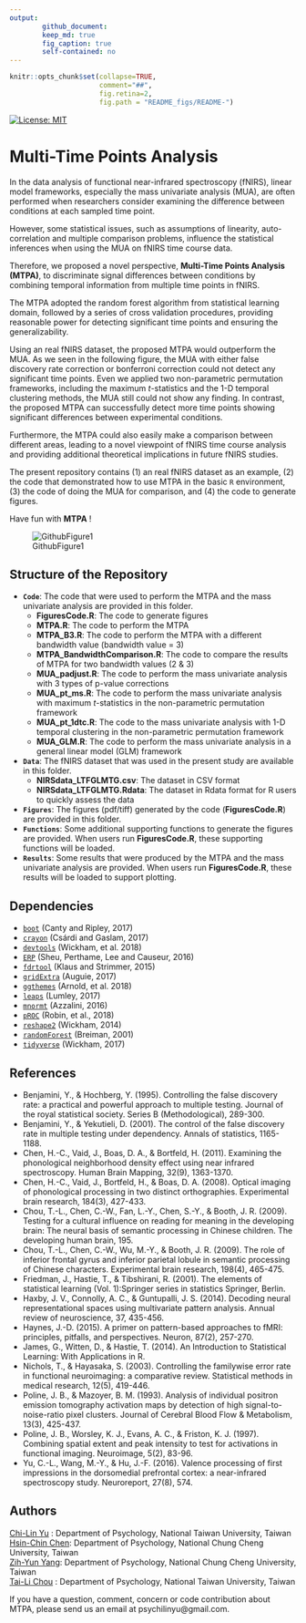 ```yaml
---
output: 
        github_document:
        keep_md: true
        fig_caption: true
        self-contained: no
---
```

```r
knitr::opts_chunk$set(collapse=TRUE, 
                      comment="##", 
                      fig.retina=2, 
                      fig.path = "README_figs/README-")
```
<!-- README.md is generated from README.Rmd. Please edit that file -->
[![License: MIT](https://img.shields.io/badge/License-MIT-yellow.svg)](https://opensource.org/licenses/MIT)


# Multi-Time Points Analysis
In the data analysis of functional near-infrared spectroscopy (fNIRS), linear model frameworks, especially the mass univariate analysis (MUA), are often performed when researchers consider examining the difference between conditions at each sampled time point. 

However, some statistical issues, such as assumptions of linearity, auto-correlation and multiple comparison problems, influence the statistical inferences when using the MUA on fNIRS time course data. 

Therefore, we proposed a novel perspective, **Multi-Time Points Analysis (MTPA)**, to discriminate signal differences between conditions by combining temporal information from multiple time points in fNIRS.

The MTPA adopted the random forest algorithm from statistical learning domain, followed by a series of cross validation procedures, providing reasonable power for detecting significant time points and ensuring the generalizability. 

Using an real fNIRS dataset, the proposed MTPA would outperform the MUA. As we seen in the following figure, the MUA with either false discovery rate correction or bonferroni correction could not detect any significant time points. Even we applied two non-parametric permutation frameworks, including the maximum *t*-statistics and the 1-D temporal clustering methods, the MUA still could not show any finding. In contrast, the proposed MTPA can successfully detect more time points showing significant differences between experimental conditions.

Furthermore, the MTPA could also easily make a comparison between different areas, leading to a novel viewpoint of fNIRS time course analysis and providing additional theoretical implications in future fNIRS studies.

The present repository contains (1) an real fNIRS dataset as an example, (2) the code that demonstrated how to use MTPA in the basic `R` environment, (3) the code of doing the MUA for comparison, and (4) the code to generate figures.

Have fun with **MTPA** !

![GithubFigure1](Figures/GithubFigure1.png)

## Structure of the Repository

- **`Code`**: The code that were used to perform the MTPA and the mass univariate analysis are provided in this folder.
    - **FiguresCode.R**: The code to generate figures
    - **MTPA.R**: The code to perform the MTPA
    - **MTPA_B3.R**: The code to perform the MTPA with a different bandwidth value (bandwidth value = 3)
    - **MTPA_BandwidthComparison.R**: The code to compare the results of MTPA for two bandwidth values (2 & 3)
    -	**MUA_padjust.R**: The code to perform the mass univariate analysis with 3 types of p-value corrections
    -	**MUA_pt_ms.R**: The code to perform the mass univariate analysis with maximum *t*-statistics in the non-parametric permutation framework
    -	**MUA_pt_1dtc.R**: The code to the mass univariate analysis with 1-D temporal clustering in the non-parametric permutation framework
    -	**MUA_GLM.R**: The code to perform the mass univariate analysis in a general linear model (GLM) framework
-	**`Data`**: The fNIRS dataset that was used in the present study are available in this folder.
    -	**NIRSdata_LTFGLMTG.csv**: The dataset in CSV format
    -	**NIRSdata_LTFGLMTG.Rdata**: The dataset in Rdata format for R users to quickly assess the data
-	**`Figures`**: The figures (pdf/tiff) generated by the code (**FiguresCode.R**) are provided in this folder.
-	**`Functions`**: Some additional supporting functions to generate the figures are provided. When users run **FiguresCode.R**, these supporting functions will be loaded.
-	**`Results`**: Some results that were produced by the MTPA and the mass univariate analysis are provided. When users run **FiguresCode.R**, these results will be loaded to support plotting.


## Dependencies

- [`boot`](https://cran.r-project.org/web/packages/boot/boot.pdf) (Canty and Ripley, 2017)
- [`crayon`](https://cran.r-project.org/web/packages/crayon/index.html) (Csárdi and Gaslam, 2017)
- [`devtools`](https://cran.r-project.org/web/packages/devtools/index.html) (Wickham, et al. 2018)
- [`ERP`](https://cran.r-project.org/web/packages/ERP/index.html) (Sheu, Perthame, Lee and Causeur, 2016)
- [`fdrtool`](https://cran.r-project.org/web/packages/fdrtool/index.html) (Klaus and Strimmer, 2015)
- [`gridExtra`](https://cran.r-project.org/web/packages/gridExtra/index.html) (Auguie, 2017)
- [`ggthemes`](https://cran.r-project.org/web/packages/ggthemes/index.html) (Arnold, et al. 2018)
- [`leaps`](https://cran.r-project.org/web/packages/leaps/leaps.pdf) (Lumley, 2017)
- [`mnormt`](https://cran.r-project.org/web/packages/mnormt/index.html) (Azzalini, 2016)
- [`pROC`](https://cran.r-project.org/web/packages/pROC/pROC.pdf) (Robin, et al., 2018)
- [`reshape2`](https://cran.r-project.org/web/packages/reshape2/reshape2.pdf) (Wickham, 2014)
- [`randomForest`](https://cran.r-project.org/web/packages/randomForest/randomForest.pdf) (Breiman, 2001)
- [`tidyverse`](https://cran.r-project.org/web/packages/tidyverse/index.html) (Wickham, 2017)

## References

- Benjamini, Y., & Hochberg, Y. (1995). Controlling the false discovery rate: a practical and powerful approach to multiple testing. Journal of the royal statistical society. Series B (Methodological), 289-300.
- Benjamini, Y., & Yekutieli, D. (2001). The control of the false discovery rate in multiple testing under dependency. Annals of statistics, 1165-1188.
- Chen, H.-C., Vaid, J., Boas, D. A., & Bortfeld, H. (2011). Examining the phonological neighborhood density effect using near infrared spectroscopy. Human Brain Mapping,
32(9), 1363-1370.
- Chen, H.-C., Vaid, J., Bortfeld, H., & Boas, D. A. (2008). Optical imaging of phonological
processing in two distinct orthographies. Experimental brain research, 184(3),
427-433.
- Chou, T.-L., Chen, C.-W., Fan, L.-Y., Chen, S.-Y., & Booth, J. R. (2009). Testing for a cultural influence on reading for meaning in the developing brain: The neural basis of
semantic processing in Chinese children. The developing human brain, 195.
- Chou, T.-L., Chen, C.-W., Wu, M.-Y., & Booth, J. R. (2009). The role of inferior frontal gyrus and inferior parietal lobule in semantic processing of Chinese characters.
Experimental brain research, 198(4), 465-475.
- Friedman, J., Hastie, T., & Tibshirani, R. (2001). The elements of statistical learning (Vol. 1):Springer series in statistics Springer, Berlin.
- Haxby, J. V., Connolly, A. C., & Guntupalli, J. S. (2014). Decoding neural representational spaces using multivariate pattern analysis. Annual review of neuroscience, 37,
435-456.
- Haynes, J.-D. (2015). A primer on pattern-based approaches to fMRI: principles, pitfalls, and
perspectives. Neuron, 87(2), 257-270.
- James, G., Witten, D., & Hastie, T. (2014). An Introduction to Statistical Learning: With Applications in R.
- Nichols, T., & Hayasaka, S. (2003). Controlling the familywise error rate in functional neuroimaging: a comparative review. Statistical methods in medical research, 12(5), 419-446.
- Poline, J. B., & Mazoyer, B. M. (1993). Analysis of individual positron emission tomography activation maps by detection of high signal-to-noise-ratio pixel clusters. Journal of Cerebral Blood Flow & Metabolism, 13(3), 425-437.
- Poline, J. B., Worsley, K. J., Evans, A. C., & Friston, K. J. (1997). Combining spatial extent and peak intensity to test for activations in functional imaging. Neuroimage, 5(2), 83-96.
- Yu, C.-L., Wang, M.-Y., & Hu, J.-F. (2016). Valence processing of first impressions in the
dorsomedial prefrontal cortex: a near-infrared spectroscopy study. Neuroreport, 27(8), 574.

## Authors

[Chi-Lin Yu](https://github.com/PsyChiLin) : Department of Psychology, National Taiwan University, Taiwan<br />
[Hsin-Chin Chen](https://sites.google.com/site/hsinchinchenx/): Department of Psychology, National Chung Cheng University, Taiwan<br />
[Zih-Yun Yang](https://sites.google.com/site/lcnlccu/people/graduate-students): Department of Psychology, National Chung Cheng University, Taiwan<br />
[Tai-Li Chou](http://www.psy.ntu.edu.tw/index.php/members/faculty/fulltime-faculty/314-chou-tai-li) : Department of Psychology, National Taiwan University, Taiwan<br />

If you have a question, comment, concern or code contribution about MTPA, please send us an email at psychilinyu@gmail.com.